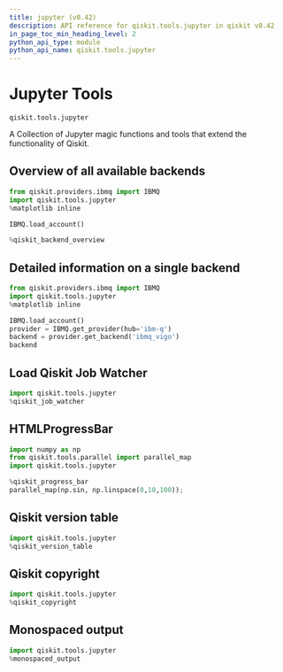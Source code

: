 ```yaml
---
title: jupyter (v0.42)
description: API reference for qiskit.tools.jupyter in qiskit v0.42
in_page_toc_min_heading_level: 2
python_api_type: module
python_api_name: qiskit.tools.jupyter
---
```


<span id="module-qiskit.tools.jupyter" />

<span id="qiskit-tools-jupyter" />

<span id="jupyter-tools-qiskit-tools-jupyter" />

# Jupyter Tools

`qiskit.tools.jupyter`

A Collection of Jupyter magic functions and tools that extend the functionality of Qiskit.

## Overview of all available backends

```python
from qiskit.providers.ibmq import IBMQ
import qiskit.tools.jupyter
%matplotlib inline

IBMQ.load_account()

%qiskit_backend_overview
```

## Detailed information on a single backend

```python
from qiskit.providers.ibmq import IBMQ
import qiskit.tools.jupyter
%matplotlib inline

IBMQ.load_account()
provider = IBMQ.get_provider(hub='ibm-q')
backend = provider.get_backend('ibmq_vigo')
backend
```

## Load Qiskit Job Watcher

```python
import qiskit.tools.jupyter
%qiskit_job_watcher
```

## HTMLProgressBar

```python
import numpy as np
from qiskit.tools.parallel import parallel_map
import qiskit.tools.jupyter

%qiskit_progress_bar
parallel_map(np.sin, np.linspace(0,10,100));
```

## Qiskit version table

```python
import qiskit.tools.jupyter
%qiskit_version_table
```

## Qiskit copyright

```python
import qiskit.tools.jupyter
%qiskit_copyright
```

## Monospaced output

```python
import qiskit.tools.jupyter
%monospaced_output
```

